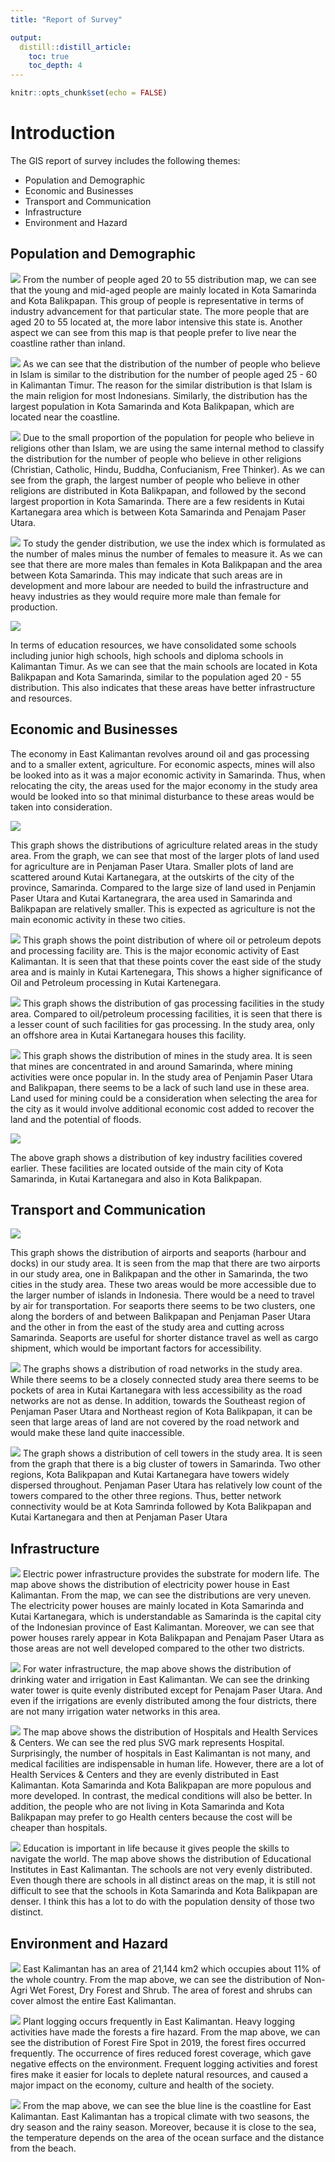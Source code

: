 ```yaml
---
title: "Report of Survey"

output:
  distill::distill_article:
    toc: true
    toc_depth: 4
---
```


```r
knitr::opts_chunk$set(echo = FALSE)
```

# Introduction

The GIS report of survey includes the following themes:

* Population and Demographic
* Economic and Businesses
* Transport and Communication
* Infrastructure
* Environment and Hazard



## Population and Demographic

![](img/aged20-25.png)
From the number of people aged 20 to 55 distribution map, we can see that the young and mid-aged people are mainly located in Kota Samarinda and Kota Balikpapan. This group of people is representative in terms of industry advancement for that particular state. The more people that are aged 20 to 55 located at, the more labor intensive this state is. Another aspect we can see from this map is that people prefer to live near the coastline rather than inland.

![](img/islam.png)
As we can see that the distribution of the number of people who believe in Islam is similar to the distribution for the number of people aged 25 - 60 in Kalimantan Timur. The reason for the similar distribution is that Islam is the main religion for most Indonesians. Similarly, the distribution has the largest population in Kota Samarinda and Kota Balikpapan, which are located near the coastline. 

![](img/otherReligion.png)
Due to the small proportion of the population for people who believe in religions other than Islam, we are using the same internal method to classify the distribution for the number of people who believe in other religions (Christian, Catholic, Hindu, Buddha, Confucianism, Free Thinker). As we can see from the graph, the largest number of people who believe in other religions are distributed in Kota Balikpapan, and followed by the second largest proportion in Kota Samarinda. There are a few residents in Kutai Kartanegara area which is between Kota Samarinda and Penajam Paser Utara. 


![](img/gender.png)
To study the gender distribution, we use the index which is formulated as the number of males minus the number of females to measure it. As we can see that there are more males than females in Kota Balikpapan and the area between Kota Samarinda. This may indicate that such areas are in development and more labour are needed to build the infrastructure and heavy industries as they would require more male than female for production.


![](img/school.png)

In terms of education resources, we have consolidated some schools including junior high schools, high schools and diploma schools in Kalimantan Timur. As we can see that the main schools are located in Kota Balikpapan and Kota Samarinda, similar to the population aged 20 - 55 distribution. This also indicates that these areas have better infrastructure and resources. 


## Economic and Businesses

The economy in East Kalimantan revolves around oil and gas processing and to a smaller extent, agriculture. For economic aspects, mines will also be looked into as it was a major economic activity in Samarinda. Thus, when relocating the city, the areas used for the major economy in the study area would be looked into so that minimal disturbance to these areas would be taken into consideration. 

![](img/agriculture.png)

This graph shows the distributions of agriculture related areas in the study area. From the graph, we can see that most of the larger plots of land used for agriculture are in Penjaman Paser Utara. Smaller plots of land are scattered around Kutai Kartanegara, at the outskirts of the city of the province, Samarinda.  Compared to the large size of land used in Penjamin Paser Utara and Kutai Kartanegrara, the area used in Samarinda and Balikpapan are relatively smaller.  This is expected as agriculture is not the main economic activity in these two cities.

![](img/oil.png)
This graph shows the point distribution of where oil or petroleum depots and processing facility are. This is the major economic activity of East Kalimantan. It is seen that that these points cover the east side of the study area and is mainly in Kutai Kartenegara, This shows a higher significance of Oil and Petroleum processing in Kutai Kartenegara.





![](img/gasProcessing.png)
This graph shows the distribution of gas processing facilities in the study area. Compared to oil/petroleum processing facilities, it is seen that there is a lesser count of such facilities for gas processing. In the study area, only an offshore area in Kutai Kartanegara houses this facility. 

![](img/mines.png)
This graph shows the distribution of mines in the study area. It is seen that mines are concentrated in and around Samarinda, where mining activities were once popular in. In the study area of Penjamin Paser Utara and Balikpapan, there seems to be a lack of such land use in these area. Land used for mining could be a consideration when selecting the area for the city as it would involve additional economic cost added to recover the land and the potential of floods. 


![](img/keyIndustry.png)

The above graph shows a distribution of key industry facilities covered earlier. These facilities are located outside of the main city of Kota Samarinda, in Kutai Kartanegara and also in Kota Balikpapan. 

## Transport and Communication 
![](img/transport.png)

This graph shows the distribution of airports and seaports (harbour and docks) in our study area. It is seen from the map that there are two airports in our study area, one in Balikpapan and the other in Samarinda, the two cities in the study area. These two areas would be more accessible due to the larger number of islands in Indonesia. There would be a need to travel by air for transportation. For seaports there seems to be two clusters, one along the borders of and between Balikpapan and Penjaman Paser Utara and the other in from the east of the study area and cutting across Samarinda. Seaports are useful for shorter distance travel as well as cargo shipment, which would be important factors for accessibility.


![](img/street.png)
The graphs shows a distribution of road networks in the study area. While there seems to be a closely connected study area there seems to be pockets of area in Kutai Kartanegara with less accessibility as the road networks are not as dense. In addition, towards the Southeast region of Penjaman Paser Utara and Northeast region of Kota Balikpapan, it can be seen that large areas of land are not covered by the road network and would make these land quite inaccessible. 



![](img/cellTelephone.png)
The graph shows a distribution of cell towers in the study area. It is seen from the graph that there is a big cluster of towers in Samarinda. Two other regions, Kota Balikpapan and Kutai Kartanegara have towers widely dispersed throughout. Penjaman Paser Utara has relatively low count of the towers compared to the other three regions. Thus, better network connectivity would be at Kota Samrinda followed by Kota Balikpapan and Kutai Kartanegara and then at Penjaman Paser Utara


## Infrastructure 

![](img/powerHouse.png)
Electric power infrastructure provides the substrate for modern life. The map above shows the distribution of electricity power house in East Kalimantan. From the map, we can see the distributions are very uneven. The electricity power houses are mainly located in Kota Samarinda and Kutai Kartanegara, which is understandable as Samarinda is the capital city of the Indonesian province of East Kalimantan. Moreover, we can see that power houses rarely appear in Kota Balikpapan and Penajam Paser Utara as those areas are not well developed compared to the other two districts.


![](img/drinkingWater.png)
For water infrastructure, the map above shows the distribution of drinking water and irrigation in East Kalimantan. We can see the drinking water tower is quite evenly distributed except for Penajam Paser Utara. And even if the irrigations are evenly distributed among the four districts, there are not many irrigation water networks in this area.


![](img/healthCare.png)
The map above shows the distribution of Hospitals and Health Services & Centers. We can see the red plus SVG mark represents Hospital. Surprisingly, the number of hospitals in East Kalimantan is not many, and medical facilities are indispensable in human life. However, there are a lot of Health Services & Centers and they are evenly distributed in East Kalimantan. Kota Samarinda and Kota Balikpapan are more populous and more developed. In contrast, the medical conditions will also be better. 
In addition, the people who are not living in Kota Samarinda and Kota Balikpapan may prefer to go Health centers because the cost will be cheaper than hospitals. 

![](img/educational.png)
Education is important in life because it gives people the skills to navigate the world. The map above shows the distribution of Educational Institutes in East Kalimantan.  The schools are not very evenly distributed. Even though there are schools in all distinct areas on the map, it is still not difficult to see that the schools in Kota Samarinda and Kota Balikpapan are denser. I think this has a lot to do with the population density of those two distinct. 

## Environment and Hazard

![](img/wetForest.png)
East Kalimantan has an area of 21,144 km2 which occupies about 11% of the whole country. From the map above, we can see the distribution of Non-Agri Wet Forest, Dry Forest and Shrub. The area of forest and shrubs can cover almost the entire East Kalimantan.


![](img/forestFire.png)
Plant logging occurs frequently in East Kalimantan. Heavy logging activities have made the forests a fire hazard. From the map above, we can see the distribution of Forest Fire Spot in 2019, the forest fires occurred frequently. The occurrence of fires reduced forest coverage, which gave negative effects on the environment. Frequent logging activities and forest fires make it easier for locals to deplete natural resources, and caused a major impact on the economy, culture and health of the society. 


![](img/coastLine.png)
From the map above, we can see the blue line is the coastline for East Kalimantan. East Kalimantan has a tropical climate with two seasons, the dry season and the rainy season. Moreover, because it is close to the sea, the temperature depends on the area of the ocean surface and the distance from the beach.
